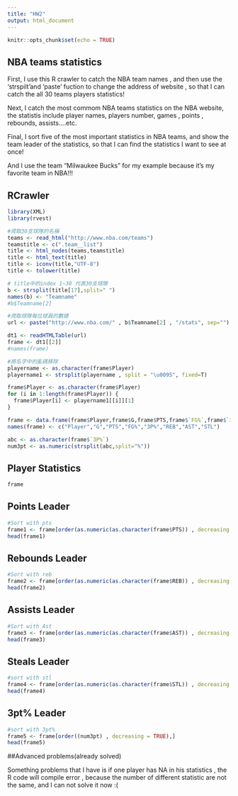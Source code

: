 ```yaml
---
title: "HW2"
output: html_document
---
```


```r
knitr::opts_chunk$set(echo = TRUE)
```

## NBA teams statistics

First, I use this R crawler to catch the NBA team names , and then use the 'strspilt'and 'paste' fuction to change the address of website , so that I can catch the all 30 teams players statistics!

Next, I catch the most commom NBA teams statistics on the NBA website, the statistis include player names, players number, games , points , rebounds, assists....etc. 

Final, I sort five of the most important statistics in NBA teams, and show the team leader of the statistics, so that I can find the statistics I want to see at once! 

And I use the team "Milwaukee Bucks" for my example because it's my favorite team in NBA!!!

## RCrawler
```r
library(XML)
library(rvest)

#爬取30支球隊的名稱
teams <- read_html("http://www.nba.com/teams")
teamstitle <- c(".team__list")
title <- html_nodes(teams,teamstitle)
title <- html_text(title)
title <- iconv(title,"UTF-8")
title <- tolower(title)

# title中的index 1~30 代表30支球隊
b <- strsplit(title[17],split=" ")
names(b) <- "Teamname"
#b$Teamname[2]

#爬取球隊每位球員的數據
url <- paste("http://www.nba.com/" , b$Teamname[2] , "/stats", sep="")

dt1 <- readHTMLTable(url)
frame <- dt1[[2]]
#names(frame)

#將名字中的亂碼移除
playername <- as.character(frame$Player)
playername1 <- strsplit(playername , split = "\u0095", fixed=T)

frame$Player <- as.character(frame$Player)
for (i in 1:length(frame$Player)) {
  frame$Player[i] <- playername1[[i]][1]
}

frame <- data.frame(frame$Player,frame$G,frame$PTS,frame$`FG%`,frame$`3P%`,frame$REB,frame$AST,frame$STL)
names(frame) <- c("Player","G","PTS","FG%","3P%","REB","AST","STL") 

abc <- as.character(frame$`3P%`)
num3pt <- as.numeric(strsplit(abc,split="%"))
```

## Player Statistics

```r
frame
```

## Points Leader

```r
#Sort with pts
frame1 <- frame[order(as.numeric(as.character(frame$PTS)) , decreasing = TRUE),]
head(frame1)
```

## Rebounds Leader
```r
#Sort with reb
frame2 <- frame[order(as.numeric(as.character(frame$REB)) , decreasing = TRUE),]
head(frame2)
```

## Assists Leader
```r
#Sort with Ast
frame3 <- frame[order(as.numeric(as.character(frame$AST)) , decreasing = TRUE),]
head(frame3)
```

## Steals Leader
```r
#sort with stl
frame4 <- frame[order(as.numeric(as.character(frame$STL)) , decreasing = TRUE),]
head(frame4)
```

## 3pt% Leader
```r
#sort with 3pt%
frame5 <- frame[order((num3pt) , decreasing = TRUE),]
head(frame5)
```

##Advanced problems(already solved)

Something problems that I have is if one player has NA in his statistics , the R code will compile error , because the number of different statistic are not the same, and I can not solve it now :( 
